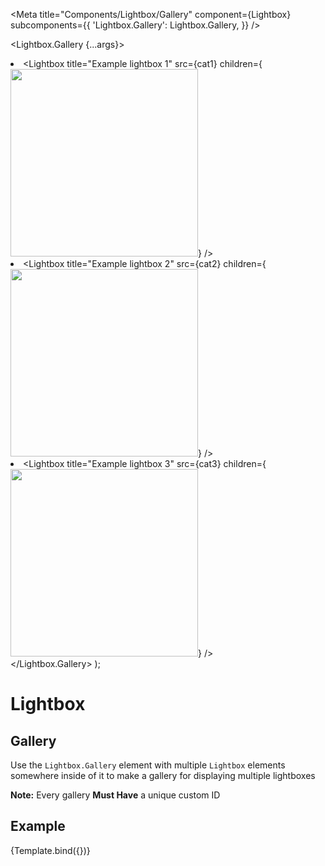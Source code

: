 

<Meta
  title="Components/Lightbox/Gallery"
  component={Lightbox}
  subcomponents={{
    'Lightbox.Gallery': Lightbox.Gallery,
  }}
/>

  <Lightbox.Gallery {...args}>
    <li>
      <Lightbox
        title="Example lightbox 1"
        src={cat1}
        children={<img src={cat1} height="300px" />}
      />
    </li>
    <li>
      <Lightbox
        title="Example lightbox 2"
        src={cat2}
        children={<img src={cat2} height="300px" />}
      />
    </li>
    <li>
      <Lightbox
        title="Example lightbox 3"
        src={cat3}
        children={<img src={cat3} height="300px" />}
      />
    </li>
  </Lightbox.Gallery>
);

# Lightbox

## Gallery

Use the `Lightbox.Gallery` element with multiple `Lightbox` elements somewhere inside of it to make a gallery for displaying multiple lightboxes

**Note:** Every gallery **Must Have** a unique custom ID

## Example

<Canvas>
  <Story name="Gallery" args={{ id: 'unique' }}>
    {Template.bind({})}
  </Story>
</Canvas>
